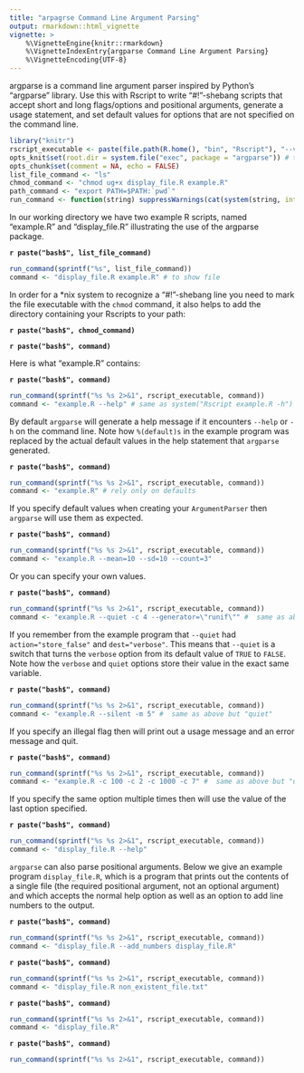 ```yaml
---
title: "arpagrse Command Line Argument Parsing"
output: rmarkdown::html_vignette
vignette: >
    %\VignetteEngine{knitr::rmarkdown}
    %\VignetteIndexEntry{argparse Command Line Argument Parsing}
    %\VignetteEncoding{UTF-8}
---
```


argparse is a command line argument parser inspired by Python's "argparse" library.  Use this with Rscript to write "#!"-shebang scripts that accept short and long flags/options and positional arguments, generate a usage statement, and set default values for options that are not specified on the command line.

```r
library("knitr")
rscript_executable <- paste(file.path(R.home(), "bin", "Rscript"), "--vanilla")
opts_knit$set(root.dir = system.file("exec", package = "argparse")) # to access the "Rscript files"
opts_chunk$set(comment = NA, echo = FALSE)
list_file_command <- "ls"
chmod_command <- "chmod ug+x display_file.R example.R"
path_command <- "export PATH=$PATH:`pwd`"
run_command <- function(string) suppressWarnings(cat(system(string, intern = TRUE), sep="\n"))
```

In our working directory we have two example R scripts, named "example.R" and "display_file.R" illustrating the use of the argparse package.

**`r paste("bash$", list_file_command)`**
```r
run_command(sprintf("%s", list_file_command))
command <- "display_file.R example.R" # to show file
```

In order for a \*nix system to recognize a "\#!"-shebang line you need to mark the file executable with the ``chmod`` command, it also helps to add the directory containing your Rscripts to your path:

**`r paste("bash$", chmod_command)`**

**`r paste("bash$", command)`**

Here is what "example.R" contains:

**`r paste("bash$", command)`**
```r
run_command(sprintf("%s %s 2>&1", rscript_executable, command))
command <- "example.R --help" # same as system("Rscript example.R -h")
```

By default ``argparse`` will generate a help message if it encounters ``--help`` or ``-h`` on the command line.  Note how ``%(default)s`` in the example program was replaced by the actual default values in the help statement that ``argparse`` generated.

**`r paste("bash$", command)`**
```r
run_command(sprintf("%s %s 2>&1", rscript_executable, command))
command <- "example.R" # rely only on defaults
```

If you specify default values when creating your ``ArgumentParser`` then ``argparse`` will use them as expected.

**`r paste("bash$", command)`**
```r
run_command(sprintf("%s %s 2>&1", rscript_executable, command))
command <- "example.R --mean=10 --sd=10 --count=3"
```

Or you can specify your own values.

**`r paste("bash$", command)`**
```r
run_command(sprintf("%s %s 2>&1", rscript_executable, command))
command <- "example.R --quiet -c 4 --generator=\"runif\"" #  same as above but "quiet"
```

If you remember from the example program that ``--quiet`` had ``action="store_false"`` and 
``dest="verbose"``.  This means that ``--quiet`` is a switch that turns the ``verbose`` option from its default value of ``TRUE`` to ``FALSE``.  Note how the ``verbose`` and ``quiet`` options store their value in the exact same variable.

**`r paste("bash$", command)`**
```r
run_command(sprintf("%s %s 2>&1", rscript_executable, command))
command <- "example.R --silent -m 5" #  same as above but "quiet"
```

If you specify an illegal flag then \emph{argparse} will print out a usage message and an error message and quit.  

**`r paste("bash$", command)`**
```r
run_command(sprintf("%s %s 2>&1", rscript_executable, command))
command <- "example.R -c 100 -c 2 -c 1000 -c 7" #  same as above but "quiet"
```

If you specify the same option multiple times then \emph{argparse} will use the value of the last option specified. 

**`r paste("bash$", command)`**
```r
run_command(sprintf("%s %s 2>&1", rscript_executable, command))
command <- "display_file.R --help"
```

``argparse`` can also parse positional arguments.  Below we give an example program ``display_file.R``, which is a program that prints out the contents of a single file (the required positional argument, not an optional argument) and which accepts the normal help option as well as an option to add line numbers to the output.

**`r paste("bash$", command)`**
```r
run_command(sprintf("%s %s 2>&1", rscript_executable, command))
command <- "display_file.R --add_numbers display_file.R"
```

**`r paste("bash$", command)`**
```r
run_command(sprintf("%s %s 2>&1", rscript_executable, command))
command <- "display_file.R non_existent_file.txt"
```
**`r paste("bash$", command)`**
```r
run_command(sprintf("%s %s 2>&1", rscript_executable, command))
command <- "display_file.R"
```
**`r paste("bash$", command)`**
```r
run_command(sprintf("%s %s 2>&1", rscript_executable, command))
```
